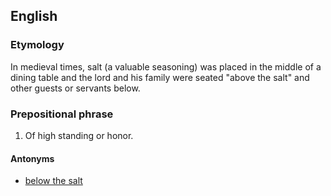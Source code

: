 ==English==

===Etymology===
In medieval times, salt (a valuable seasoning) was placed in the middle of a dining table and the lord and his family were seated "above the salt" and other guests or servants below.

===Prepositional phrase===
{{en-prep phrase|[[above]] [[the]] [[salt]]}}

# {{context|idiomatic|lang=en}} Of high standing or honor.

====Antonyms====
* [[below the salt]]